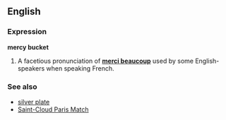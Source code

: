 ==English==
===Expression===
'''mercy bucket'''

#A facetious pronunciation of '''[[merci beaucoup]]''' used by some English-speakers when speaking French.

===See also===
*[[silver plate]]
*[[Saint-Cloud Paris Match]]